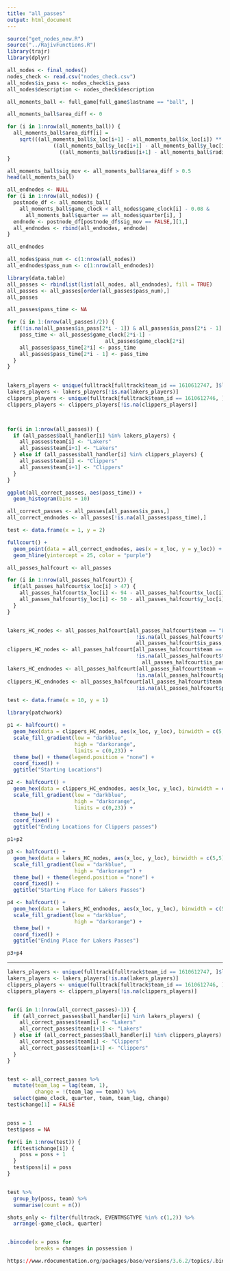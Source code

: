 ```yaml
---
title: "all_passes"
output: html_document
---
```


```r
source("get_nodes_new.R")
source("../RajivFunctions.R")
library(trajr)
library(dplyr)
```

```r
all_nodes <- final_nodes()
nodes_check <- read.csv("nodes_check.csv")
all_nodes$is_pass <- nodes_check$is_pass
all_nodes$description <- nodes_check$description
```


```r
all_moments_ball <- full_game[full_game$lastname == "ball", ]

all_moments_ball$area_diff <- 0

for (i in 1:nrow(all_moments_ball)) {
  all_moments_ball$area_diff[i] = 
    sqrt(((all_moments_ball$x_loc[i+1] - all_moments_ball$x_loc[i]) ** 2) +
               ((all_moments_ball$y_loc[i+1] - all_moments_ball$y_loc[i]) ** 2) +
                 ((all_moments_ball$radius[i+1] - all_moments_ball$radius[i]) ** 2))
}

all_moments_ball$sig_mov <- all_moments_ball$area_diff > 0.5
head(all_moments_ball)

```


```r
all_endnodes <- NULL
for (i in 1:nrow(all_nodes)) {
  postnode_df <- all_moments_ball[
    all_moments_ball$game_clock < all_nodes$game_clock[i] - 0.08 &
      all_moments_ball$quarter == all_nodes$quarter[i], ]
  endnode <- postnode_df[postnode_df$sig_mov == FALSE,][1,]
  all_endnodes <- rbind(all_endnodes, endnode)
}

all_endnodes
```

```r
all_nodes$pass_num <- c(1:nrow(all_nodes))
all_endnodes$pass_num <- c(1:nrow(all_endnodes))
```


```r
library(data.table)
all_passes <- rbindlist(list(all_nodes, all_endnodes), fill = TRUE)
all_passes <- all_passes[order(all_passes$pass_num),]
all_passes
```

```r
all_passes$pass_time <- NA

for (i in 1:(nrow(all_passes)/2)) {
  if(!is.na(all_passes$is_pass[2*i - 1]) & all_passes$is_pass[2*i - 1] == TRUE) {
    pass_time <- all_passes$game_clock[2*i-1] -
                                all_passes$game_clock[2*i]
    all_passes$pass_time[2*i] <- pass_time
    all_passes$pass_time[2*i - 1] <- pass_time
  }
}
  

```


```r
lakers_players <- unique(fulltrack[fulltrack$team_id == 1610612747, ]$lastname)
lakers_players <- lakers_players[!is.na(lakers_players)]
clippers_players <- unique(fulltrack[fulltrack$team_id == 1610612746, ]$lastname)
clippers_players <- clippers_players[!is.na(clippers_players)]



for(i in 1:nrow(all_passes)) {
  if (all_passes$ball_handler[i] %in% lakers_players) {
    all_passes$team[i] <- "Lakers"
    all_passes$team[i+1] <- "Lakers"
  } else if (all_passes$ball_handler[i] %in% clippers_players) {
    all_passes$team[i] <- "Clippers"
    all_passes$team[i+1] <- "Clippers"
  }
}
```

```r
ggplot(all_correct_passes, aes(pass_time)) +
  geom_histogram(bins = 10)
```

```r
all_correct_passes <- all_passes[all_passes$is_pass,]
all_correct_endnodes <- all_passes[!is.na(all_passes$pass_time),]

test <- data.frame(x = 1, y = 2)

fullcourt() + 
  geom_point(data = all_correct_endnodes, aes(x = x_loc, y = y_loc)) +
  geom_hline(yintercept = 25, color = "purple")

all_passes_halfcourt <- all_passes

for (i in 1:nrow(all_passes_halfcourt)) {
  if(all_passes_halfcourt$x_loc[i] > 47) {
    all_passes_halfcourt$x_loc[i] <- 94 - all_passes_halfcourt$x_loc[i]
    all_passes_halfcourt$y_loc[i] <- 50 - all_passes_halfcourt$y_loc[i]
  }
}


lakers_HC_nodes <- all_passes_halfcourt[all_passes_halfcourt$team == "Lakers" &
                                          !is.na(all_passes_halfcourt$time) &
                                          all_passes_halfcourt$is_pass,]
clippers_HC_nodes <- all_passes_halfcourt[all_passes_halfcourt$team == "Clippers" &
                                          !is.na(all_passes_halfcourt$time) &
                                            all_passes_halfcourt$is_pass,]
lakers_HC_endnodes <- all_passes_halfcourt[all_passes_halfcourt$team == "Lakers" &
                                          !is.na(all_passes_halfcourt$pass_time),]
clippers_HC_endnodes <- all_passes_halfcourt[all_passes_halfcourt$team == "Clippers" &
                                          !is.na(all_passes_halfcourt$pass_time),]
```

```r
test <- data.frame(x = 10, y = 1)

library(patchwork)

p1 <- halfcourt() +
  geom_hex(data = clippers_HC_nodes, aes(x_loc, y_loc), binwidth = c(5,5), alpha = 0.7) +
  scale_fill_gradient(low = "darkblue", 
                      high = "darkorange",
                      limits = c(0,23)) + 
  theme_bw() + theme(legend.position = "none") +
  coord_fixed() +
  ggtitle("Starting Locations")

p2 <- halfcourt() +
  geom_hex(data = clippers_HC_endnodes, aes(x_loc, y_loc), binwidth = c(5,5), alpha = 0.7) +
  scale_fill_gradient(low = "darkblue", 
                      high = "darkorange",
                      limits = c(0,23)) + 
  theme_bw() +
  coord_fixed() +
  ggtitle("Ending Locations for Clippers passes")

p1+p2

p3 <- halfcourt() +
  geom_hex(data = lakers_HC_nodes, aes(x_loc, y_loc), binwidth = c(5,5), alpha = 0.7) +
  scale_fill_gradient(low = "darkblue", 
                      high = "darkorange") + 
  theme_bw() + theme(legend.position = "none") +
  coord_fixed() +
  ggtitle("Starting Place for Lakers Passes")

p4 <- halfcourt() +
  geom_hex(data = lakers_HC_endnodes, aes(x_loc, y_loc), binwidth = c(5,5), alpha = 0.7) +
  scale_fill_gradient(low = "darkblue", 
                      high = "darkorange") + 
  theme_bw() + 
  coord_fixed() +
  ggtitle("Ending Place for Lakers Passes")

p3+p4

```




----------------

```r
lakers_players <- unique(fulltrack[fulltrack$team_id == 1610612747, ]$lastname)
lakers_players <- lakers_players[!is.na(lakers_players)]
clippers_players <- unique(fulltrack[fulltrack$team_id == 1610612746, ]$lastname)
clippers_players <- clippers_players[!is.na(clippers_players)]


for(i in 1:(nrow(all_correct_passes)-1)) {
  if (all_correct_passes$ball_handler[i] %in% lakers_players) {
    all_correct_passes$team[i] <- "Lakers"
    all_correct_passes$team[i+1] <- "Lakers"
  } else if (all_correct_passes$ball_handler[i] %in% clippers_players) {
    all_correct_passes$team[i] <- "Clippers"
    all_correct_passes$team[i+1] <- "Clippers"
  }
}


test <- all_correct_passes %>%
  mutate(team_lag = lag(team, 1),
         change = !(team_lag == team)) %>%
  select(game_clock, quarter, team, team_lag, change)
test$change[1] = FALSE


poss = 1
test$poss = NA

for(i in 1:nrow(test)) {
  if(test$change[i]) {
    poss = poss + 1
  }
  test$poss[i] = poss
}


test %>%
  group_by(poss, team) %>%
  summarise(count = n())

shots_only <- filter(fulltrack, EVENTMSGTYPE %in% c(1,2)) %>%
  arrange(-game_clock, quarter)



```

```r
.bincode(x = poss for
         breaks = changes in possession )

https://www.rdocumentation.org/packages/base/versions/3.6.2/topics/.bincode

```



